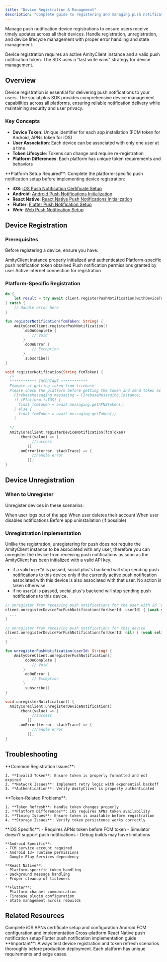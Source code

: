 ```yaml
---
title: "Device Registration & Management"
description: "Complete guide to registering and managing push notification devices across iOS, Android, React Native, Flutter, and Web platforms"
---
```


Manage push notification device registrations to ensure users receive timely updates across all their devices. Handle registration, unregistration, and device lifecycle management with proper error handling and state management.

<Info>
Device registration requires an active AmityClient instance and a valid push notification token. The SDK uses a "last write wins" strategy for device management.
</Info>

## Overview

Device registration is essential for delivering push notifications to your users. The social.plus SDK provides comprehensive device management capabilities across all platforms, ensuring reliable notification delivery while maintaining security and user privacy.

### Key Concepts

- **Device Token**: Unique identifier for each app installation (FCM token for Android, APNs token for iOS)
- **User Association**: Each device can be associated with only one user at a time
- **Token Lifecycle**: Tokens can change and require re-registration
- **Platform Differences**: Each platform has unique token requirements and behaviors


<Note>
**Platform Setup Required**: Complete the platform-specific push notification setup before implementing device registration:

- **iOS**: [iOS Push Notification Certificate Setup](./ios-push-notification-certificate-setup)
- **Android**: [Android Push Notifications Initialization](./android-push-notifications-initialization)  
- **React Native**: [React Native Push Notifications Initialization](./react-native-push-notifications-initialization)
- **Flutter**: [Flutter Push Notification Setup](./setup/flutter-setup)
- **Web**: [Web Push Notification Setup](./setup/web-setup)
</Note>

## Device Registration

### Prerequisites

Before registering a device, ensure you have:

<CardGroup cols={2}>
  <Card title="Active Client" icon="user">
    AmityClient instance properly initialized and authenticated
  </Card>
  <Card title="Valid Token" icon="key">
    Platform-specific push notification token obtained
  </Card>
  <Card title="User Permissions" icon="shield">
    Push notification permissions granted by user
  </Card>
  <Card title="Network Access" icon="wifi">
    Active internet connection for registration
  </Card>
</CardGroup>

### Platform-Specific Registration

<CodeGroup>

```swift iOS
do {
    let result = try await client.registerPushNotification(withDeviceToken: "<token>")
} catch {
    // Handle error here
}
```

```kotlin Android
fun registerNotification(fcmToken: String) {
    AmityCoreClient.registerPushNotification()
        .doOnComplete {
            // Void
        }
        .doOnError {
            // Exception
        }
        .subscribe()
}
```
```dart Flutter
void registerNotification(String fcmToken) {
  /* 
  ************ IMPORTANT ************
  Example of getting token from firebase.
  Please check the platform before getting the token and send token as per platform. 
    FirebaseMessaging messaging = FirebaseMessaging.instance;
    if (Platform.isIOS) {
      final fcmToken = await messaging.getAPNSToken();
    } else {
      final fcmToken = await messaging.getToken();
    }
  
  */
  AmityCoreClient.registerDeviceNotification(fcmToken)
      .then((value) => {
            //success
          })
      .onError((error, stackTrace) => {
            //handle error
          });
}
```

</CodeGroup>

## Device Unregistration

### When to Unregister

Unregister devices in these scenarios:

<CardGroup cols={2}>
  <Card title="User Logout" icon="right-from-bracket">
    When user logs out of the app
  </Card>
  <Card title="Account Deletion" icon="trash">
    When user deletes their account
  </Card>
  <Card title="Privacy Settings" icon="shield">
    When user disables notifications
  </Card>
  <Card title="App Uninstall" icon="mobile">
    Before app uninstallation (if possible)
  </Card>
</CardGroup>

### Unregistration Implementation

Unlike the registration, unregistering for push does not require the AmityClient instance to be associated with any user, therefore you can unregister the device from receiving push notifications as soon as the AmityClient has been initialized with a valid API key.

- if a valid `userId` is passed, social.plus's backend will stop sending push notifications to this device only if the currently active push notification associated with this device is also associated with that user. No action is taken otherwise.
- if no `userId` is passed, social.plus's backend will stop sending push notifications to this device.

<CodeGroup>

```swift iOS
// unregister from receiving push notifications for the user with id `userId`
client.unregisterDeviceForPushNotification(forUserId: userId) { [weak self] _, success, error in
  ...
}

// unregister from receiving push notifications for this device
client.unregisterDeviceForPushNotification(forUserId: nil) { [weak self] _, success, error in
  ...
}
```

```kotlin Android
fun unregisterPushNotification(userId: String) {
    AmityCoreClient.unregisterPushNotification()
        .doOnComplete {
            // Void
        }
        .doOnError {
            // Exception
        }
        .subscribe()
}
```

```dart Flutter
void unregisterNotification() {
  AmityCoreClient.unregisterDeviceNotification()
      .then((value) => {
            //success
          })
      .onError((error, stackTrace) => {
            //handle error
          });
}
```

</CodeGroup>

## Troubleshooting

<AccordionGroup>
  <Accordion title="Registration Failures">
    **Common Registration Issues**:
    
    1. **Invalid Token**: Ensure token is properly formatted and not expired
    2. **Network Issues**: Implement retry logic with exponential backoff
    3. **Authentication**: Verify AmityClient is properly authenticated
 
  </Accordion>
  
  <Accordion title="Token Issues">
    **Token-Related Problems**:
    
    1. **Token Refresh**: Handle token changes properly
    2. **Platform Differences**: iOS requires APNs token availability
    3. **Timing Issues**: Ensure token is available before registration
    4. **Storage Issues**: Verify token persistence works correctly
 </Accordion>
  
  <Accordion title="Platform-Specific Issues">
    **iOS Specific**:
    - Requires APNs token before FCM token
    - Simulator doesn't support push notifications
    - Debug builds may have limitations
    
    **Android Specific**:
    - FCM service account required
    - Android 13+ runtime permissions
    - Google Play Services dependency
    
    **React Native**:
    - Platform-specific token handling
    - Background message handling
    - Proper cleanup of listeners
    
    **Flutter**:
    - Platform channel communication
    - Firebase plugin configuration
    - State management across rebuilds
  </Accordion>
</AccordionGroup>

## Related Resources

<CardGroup cols={2}>
  <Card title="iOS Setup Guide" href="./ios-push-notification-certificate-setup" icon="apple">
    Complete iOS APNs certificate setup and configuration
  </Card>
  <Card title="Android Setup Guide" href="./setup/android-setup" icon="android">
    Android FCM configuration and implementation
  </Card>
  <Card title="React Native Guide" href="./setup/react-native-setup" icon="react">
    Cross-platform React Native push notification setup
  </Card>
  <Card title="Flutter Guide" href="./setup/flutter-setup" icon="flutter">
    Flutter push notification implementation guide
  </Card>
</CardGroup>

<Warning>
**Important**: Always test device registration and token refresh scenarios thoroughly before production deployment. Each platform has unique requirements and edge cases.
</Warning>